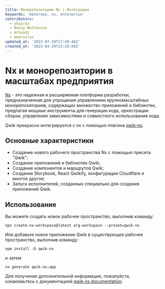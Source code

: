 ```yaml
---
title: Монорепозитории Nx | Интеграции
keywords: 'monorepo, nx, enterprise'
contributors:
  - shairez
  - Benny-Nottonson
  - mrhoodz
  - meeroslav
updated_at: '2023-07-18T17:48:46Z'
created_at: '2023-04-29T15:28:06Z'
---
```


# Nx и монорепозитории в масштабах предприятия

[Nx](https://nx.dev/) - это надежная и расширяемая платформа разработки, предназначенная для упрощения управлением крупномасштабных монорепозиториев, содержащих множество приложений и библиотек, предлагая мощные инструменты для генерации кода, оркестрации сборки, управления зависимостями и совместного использования кода.

Qwik прекрасно интегрируется с nx с помощью плагина [qwik-nx](https://github.com/qwikifiers/qwik-nx).

## Основные характеристики

* Создание нового рабочего пространства Nx с помощью пресета "Qwik";
* Создание приложений и библиотек Qwik;
* Создание компонентов и маршрутов Qwik;
* Создание Storybook, React Qwikify, конфигурации Cloudflare и многое другое;
* Запуск исполнителей, созданных специально для создания приложений Qwik.

## Использование

Вы можете создать новое рабочее пространство, выполнив команду:

```shell
npx create-nx-workspace@latest org-workspace --preset=qwik-nx
```

Или добавьте новое приложение Qwik в существующее рабочее пространство, выполнив команду:

```shell
npm install -D qwik-nx
```

и затем

```shell
nx generate qwik-nx:app
```

Для получения дополнительной информации, пожалуйста, ознакомьтесь с документацией [qwik-nx documentation](https://github.com/qwikifiers/qwik-nx).
